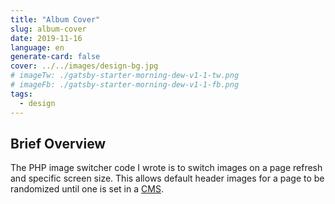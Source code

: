 ```yaml
---
title: "Album Cover"
slug: album-cover
date: 2019-11-16
language: en
generate-card: false
cover: ../../images/design-bg.jpg
# imageTw: ./gatsby-starter-morning-dew-v1-1-tw.png
# imageFb: ./gatsby-starter-morning-dew-v1-1-fb.png
tags:
  - design
---
```


## Brief Overview
The PHP image switcher code I wrote is to switch images on a page refresh and specific screen size.
This allows default header images for a page to be randomized until one is set in a [CMS](#unfamilar-terms).
